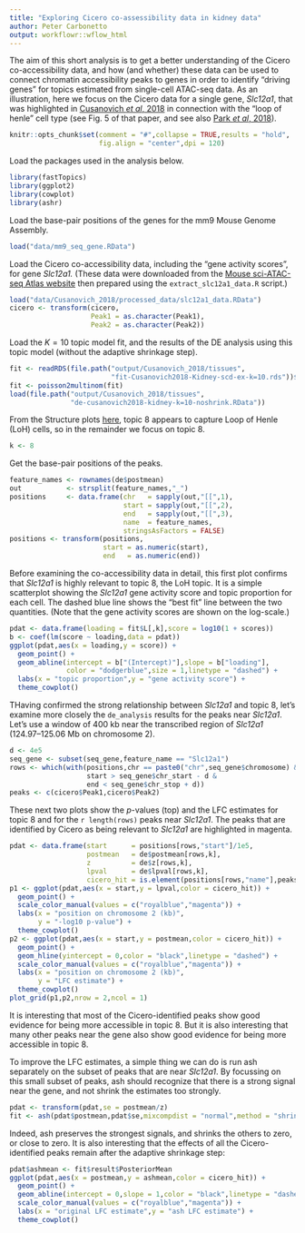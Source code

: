 ```yaml
---
title: "Exploring Cicero co-assessibility data in kidney data"
author: Peter Carbonetto
output: workflowr::wflow_html
---
```


The aim of this short analysis is to get a better understanding of the
Cicero co-accessibility data, and how (and whether) these data can be
used to connect chromatin accessibility peaks to genes in order to
identify "driving genes" for topics estimated from single-cell
ATAC-seq data. As an illustration, here we focus on the Cicero data
for a single gene, *Slc12a1*, that was highlighted in
[Cusanovich *et al*, 2018][cusanovich-2018-cell] in connection with
the "loop of henle" cell type (see Fig. 5 of that paper, and see also
[Park *et al*, 2018][park-2018-science]).

```r
knitr::opts_chunk$set(comment = "#",collapse = TRUE,results = "hold",
                      fig.align = "center",dpi = 120)
```

Load the packages used in the analysis below.

```r
library(fastTopics)
library(ggplot2)
library(cowplot)
library(ashr)
```

Load the base-pair positions of the genes for the mm9 Mouse Genome
Assembly.

```r
load("data/mm9_seq_gene.RData")
```

Load the Cicero co-accessibility data, including the "gene activity
scores", for gene *Slc12a1.* (These data were downloaded from the
[Mouse sci-ATAC-seq Atlas website][mouse-atlas] then prepared using
the `extract_slc12a1_data.R` script.)

```r
load("data/Cusanovich_2018/processed_data/slc12a1_data.RData")
cicero <- transform(cicero,
                    Peak1 = as.character(Peak1),
                    Peak2 = as.character(Peak2))
```

Load the $K = 10$ topic model fit, and the results of the DE analysis
using this topic model (without the adaptive shrinkage step).

```r
fit <- readRDS(file.path("output/Cusanovich_2018/tissues",
                         "fit-Cusanovich2018-Kidney-scd-ex-k=10.rds"))$fit
fit <- poisson2multinom(fit)
load(file.path("output/Cusanovich_2018/tissues",
               "de-cusanovich2018-kidney-k=10-noshrink.RData"))
```

From the Structure plots [here](cusanovich2018_kidney_k10.html), topic
8 appears to capture Loop of Henle (LoH) cells, so in the remainder 
we focus on topic 8.

```r
k <- 8
```

Get the base-pair positions of the peaks.

```r
feature_names <- rownames(de$postmean)
out           <- strsplit(feature_names,"_")
positions     <- data.frame(chr   = sapply(out,"[[",1),
                            start = sapply(out,"[[",2),
                            end   = sapply(out,"[[",3),
                            name  = feature_names,
                            stringsAsFactors = FALSE)
positions <- transform(positions,
                       start = as.numeric(start),
                       end   = as.numeric(end))
```

Before examining the co-accessibility data in detail, this first plot
confirms that *Slc12a1* is highly relevant to topic 8, the LoH topic.
It is a simple scatterplot showing the *Slc12a1* gene activity score
and topic proportion for each cell. The dashed blue line shows the
"best fit" line between the two quantities. (Note that the gene
activity scores are shown on the log-scale.)

```r
pdat <- data.frame(loading = fit$L[,k],score = log10(1 + scores))
b <- coef(lm(score ~ loading,data = pdat))
ggplot(pdat,aes(x = loading,y = score)) +
  geom_point() +
  geom_abline(intercept = b["(Intercept)"],slope = b["loading"],
              color = "dodgerblue",size = 1,linetype = "dashed") +
  labs(x = "topic proportion",y = "gene activity score") +
  theme_cowplot()
```

THaving confirmed the strong relationship between *Slc12a1* and topic
8, let's examine more closely the `de_analysis` results for the peaks
near *Slc12a1*. Let's use a window of 400 kb near the transcribed
region of *Slc12a1* (124.97--125.06 Mb on chromosome 2).

```r
d <- 4e5
seq_gene <- subset(seq_gene,feature_name == "Slc12a1")
rows <- which(with(positions,chr == paste0("chr",seq_gene$chromosome) &
                   start > seq_gene$chr_start - d &
                   end < seq_gene$chr_stop + d))
peaks <- c(cicero$Peak1,cicero$Peak2)
```

These next two plots show the *p*-values (top) and the LFC estimates
for topic 8 and for the `r length(rows)` peaks near *Slc12a1*. The
peaks that are identified by Cicero as being relevant to *Slc12a1* are
highlighted in magenta.

```r
pdat <- data.frame(start      = positions[rows,"start"]/1e5,
                   postmean   = de$postmean[rows,k],
                   z          = de$z[rows,k],
                   lpval      = de$lpval[rows,k],
                   cicero_hit = is.element(positions[rows,"name"],peaks))
p1 <- ggplot(pdat,aes(x = start,y = lpval,color = cicero_hit)) +
  geom_point() +
  scale_color_manual(values = c("royalblue","magenta")) +
  labs(x = "position on chromosome 2 (kb)",
       y = "-log10 p-value") +
  theme_cowplot()
p2 <- ggplot(pdat,aes(x = start,y = postmean,color = cicero_hit)) +
  geom_point() +
  geom_hline(yintercept = 0,color = "black",linetype = "dashed") +
  scale_color_manual(values = c("royalblue","magenta")) +
  labs(x = "position on chromosome 2 (kb)",
       y = "LFC estimate") +
  theme_cowplot()
plot_grid(p1,p2,nrow = 2,ncol = 1)
```

It is interesting that most of the Cicero-identified peaks show good
evidence for being more accessible in topic 8. But it is also
interesting that many other peaks near the gene also show good
evidence for being more accessible in topic 8.

To improve the LFC estimates, a simple thing we can do is run ash
separately on the subset of peaks that are near *Slc12a1*. By
focussing on this small subset of peaks, ash should recognize that
there is a strong signal near the gene, and not shrink the estimates
too strongly.

```r
pdat <- transform(pdat,se = postmean/z)
fit <- ash(pdat$postmean,pdat$se,mixcompdist = "normal",method = "shrink")
```

Indeed, ash preserves the strongest signals, and shrinks the others to
zero, or close to zero.  It is also interesting that the effects of
all the Cicero-identified peaks remain after the adaptive shrinkage
step:

```r
pdat$ashmean <- fit$result$PosteriorMean
ggplot(pdat,aes(x = postmean,y = ashmean,color = cicero_hit)) +
  geom_point() +
  geom_abline(intercept = 0,slope = 1,color = "black",linetype = "dashed") +
  scale_color_manual(values = c("royalblue","magenta")) +
  labs(x = "original LFC estimate",y = "ash LFC estimate") +
  theme_cowplot()
```

[mouse-atlas]: https://atlas.gs.washington.edu/mouse-atac/
[cusanovich-2018-cell]: https://doi.org/10.1016/j.cell.2018.06.052
[park-2018-science]: https://doi.org/10.1126/science.aar2131
